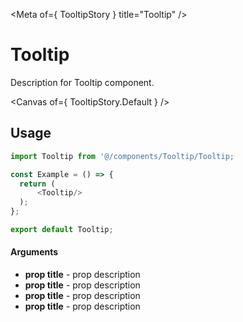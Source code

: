 
<Meta of={ TooltipStory } title="Tooltip" />

# Tooltip

Description for Tooltip component.

<Canvas of={ TooltipStory.Default } />

## Usage

```ts
import Tooltip from '@/components/Tooltip/Tooltip;

const Example = () => {
  return (
      <Tooltip/>
  );
};

export default Tooltip;
```

#### Arguments

- **prop title** - prop description
- **prop title** - prop description
- **prop title** - prop description
- **prop title** - prop description
